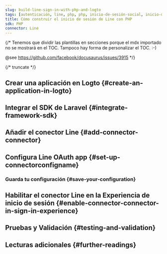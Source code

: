 ```yaml
---
slug: build-line-sign-in-with-php-and-logto
tags: [autenticación, line, php, php, inicio-de-sesión-social, inicio-de-sesión, login]
title: Cómo construir el inicio de sesión de Line con PHP
sdk: PHP
connector: Line
---
```


{/*
  Tenemos que dividir las plantillas en secciones porque el mdx importado no se mostrará en el TOC.
  Tampoco hay forma de personalizar el TOC. :-)

  @see https://github.com/facebook/docusaurus/issues/3915
*/}




{/* truncate */}

<Intro connector={connector} sdk="PHP" link="https://www.php.net" />

## Crear una aplicación en Logto \{#create-an-application-in-logto}

<CreateApplication type="Traditional web" framework="Laravel" />

## Integrar el SDK de Laravel \{#integrate-framework-sdk}

<IntegrateSdk />

## Añadir el conector Line \{#add-connector-connector}

<AddSocialConnector connector={connector} framework="Laravel" />

## Configura Line OAuth app \{#set-up-connectorconfigname}

<ConnectorGuide />

### Guarda tu configuración \{#save-your-configuration}

<SaveYourConfiguration connector={connector} />

## Habilitar el conector Line en la Experiencia de inicio de sesión \{#enable-connector-connector-in-sign-in-experience}

<EnableSocialConnector connector={connector} />

## Pruebas y Validación \{#testing-and-validation}

<TestingAndValidation connector={connector} sdk="PHP" />

## Lecturas adicionales \{#further-readings}

<FurtherReadings />
